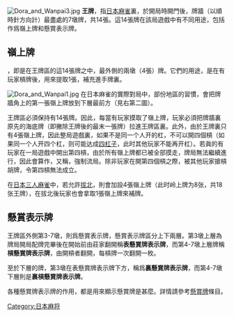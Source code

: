 {{NoteTA|G1=MA}}
[[File:Dora_and_Wanpai3.jpg|thumb]]
'''王牌'''，指[[日本麻雀|日本麻雀]]裏，於開局時開門後，牌牆（以順時針方向計）最盡處的7墩牌，共14張。這14張牌在該局遊戲中有不同用途，包括作爲嶺上牌和懸賞表示牌。

==嶺上牌==

{{jp|c = 嶺上牌|j = 嶺上牌|hg = リンシャンパイ|rm = rinshanpai|lead = yes}}，即是在王牌區的這14張牌之中，最外側的兩墩（4張）牌。它們的用途，是在有玩家槓牌後，用來提取1張，補充進手牌裏。

[[File:Dora_and_Wanpai1.jpg|thumb]]
在日本麻雀的實際對局中，部份地區的習慣，會把牌牆角上的第一張嶺上牌放到下層最前方（見右第二圖）。

王牌區必須保持有14張牌。因此，每當有玩家摸取了嶺上牌，玩家必須把牌牆裏原先的海底牌（即撇除王牌後的最末一張牌）拉進王牌區裏。此外，由於王牌裏只有4張嶺上牌，因此整局遊戲裏，如果不是同一个人开的杠，不可以開四個槓（如果同一个人开四个杠，则可能达成[[四杠子|四杠子]]，此时其他玩家不能再开杠）。若眞的有玩家在一局遊戲中開出第四槓，由於所有嶺上牌都已被全部摸走，牌局無法繼續進行，因此會算作{{jp|c = 四槓流局|j = 四槓流れ|hg = スーカンながれ|rm = sūkan nagare|lead = yes}}，又稱{{jp|c = 四槓散了|j = 四槓散了|hg = スーカンサンラ|rm = sūkan sanra|lead = yes}}，強制流局。除非玩家在開第四個槓之際，被其他玩家搶槓胡牌，令第四槓無法成立。

在[[日本三人麻雀|日本三人麻雀]]中，若允許[[拔北|拔北]]，則會加設4張嶺上牌（此时岭上牌为8张，共18张王牌），在拔北後玩家也會拿取1張嶺上牌來補牌。

==懸賞表示牌==
{{main|懸賞牌 (日本麻雀)}}

王牌區外側第3-7墩，則爲懸賞表示牌，懸賞表示牌區分上下兩層。第3墩上層為牌局開局配牌完畢後在開始前由莊家翻開稱'''表懸賞牌表示牌'''，而第4-7墩上層牌稱'''槓懸賞牌表示牌'''，由開槓者翻開，每槓牌一次翻開一枚。

至於下層的牌，第3墩在表懸賞牌表示牌下方，稱爲'''裏懸賞牌表示牌'''，而第4-7墩下層則是'''裏槓懸賞牌表示牌'''。

各種懸賞牌表示牌的作用，都是用來顯示懸賞牌是甚麼。詳情請參考[[懸賞牌_(日本麻雀)|懸賞牌]]條目。

{{日本麻将}}

[[Category:日本麻将|Category:日本麻将]]